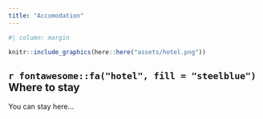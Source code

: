 ```yaml
---
title: "Accomodation"
---
```


```r
#| column: margin

knitr::include_graphics(here::here("assets/hotel.png"))
```


## `r fontawesome::fa("hotel", fill = "steelblue")` Where to stay

You can stay here...

